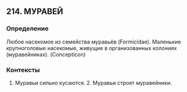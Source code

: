 ## 214. МУРАВЕЙ
### Определение
Любое насекомое из семейства муравьёв (Formicidae). Маленькие крупноголовые насекомые, живущие в организованных колониях (муравейниках). (Concepticon)

### Контексты
1. Муравьи сильно кусаются. 2. Муравьи строят муравейники.


